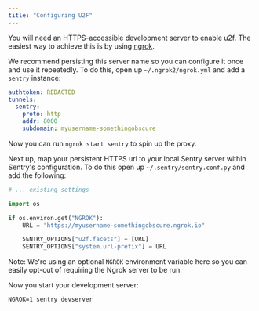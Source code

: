 ```yaml
---
title: "Configuring U2F"
---
```


You will need an HTTPS-accessible development server to enable u2f. The easiest way to achieve this is by using [ngrok](https://ngrok.com/).

We recommend persisting this server name so you can configure it once and use it repeatedly. To do this, open up `~/.ngrok2/ngrok.yml` and add a `sentry` instance:

```yaml
authtoken: REDACTED
tunnels:
  sentry:
    proto: http
    addr: 8000
    subdomain: myusername-somethingobscure
```

Now you can run `ngrok start sentry` to spin up the proxy.

Next up, map your persistent HTTPS url to your local Sentry server within Sentry's configuration. To do this open up `~/.sentry/sentry.conf.py` and add the following:

```python
# ... existing settings

import os

if os.environ.get("NGROK"):
    URL = "https://myusername-somethingobscure.ngrok.io"

    SENTRY_OPTIONS["u2f.facets"] = [URL]
    SENTRY_OPTIONS["system.url-prefix"] = URL
```

Note: We're using an optional `NGROK` environment variable here so you can easily opt-out of requiring the Ngrok server to be run.

Now you start your development server:

```shell
NGROK=1 sentry devserver
```
